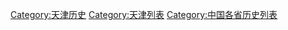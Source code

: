 [[Category:天津历史|Category:天津历史]]
[[Category:天津列表|Category:天津列表]]
[[Category:中国各省历史列表|Category:中国各省历史列表]]